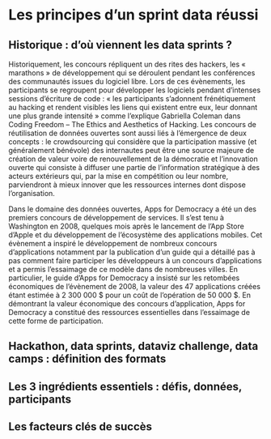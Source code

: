 # Les principes d’un sprint data réussi {#principes}

## Historique : d’où viennent les data sprints ? 

Historiquement, les concours répliquent un des rites des hackers, les « marathons » de développement qui se déroulent pendant les conférences des communautés issues du logiciel libre. Lors de ces évènements, les participants se regroupent pour développer les logiciels pendant d’intenses sessions d’écriture de code : « les participants s’adonnent frénétiquement au hacking et rendent visibles les liens qui existent entre eux, leur donnant une plus grande intensité » comme l’explique Gabriella Coleman dans Coding Freedom – The Ethics and Aesthetics of Hacking. Les concours de réutilisation de données ouvertes sont aussi liés à l’émergence de deux concepts : le crowdsourcing qui considère que la participation massive (et généralement bénévole) des internautes peut être une source majeure de création de valeur voire de renouvellement de la démocratie et l’innovation ouverte qui consiste à diffuser une partie de l’information stratégique à des acteurs extérieurs qui, par la mise en compétition ou leur nombre, parviendront à mieux innover que les ressources internes dont dispose l’organisation. 

Dans le domaine des données ouvertes, Apps for Democracy a été un des premiers concours de développement de services. Il s’est tenu à Washington en 2008, quelques mois après le lancement de l’App Store d’Apple et du développement de l’écosystème des applications mobiles. Cet évènement a inspiré le développement de nombreux concours d’applications notamment par la publication d’un guide qui a détaillé pas à pas comment faire participer les développeurs à un concours d’applications et a permis l’essaimage de ce modèle dans de nombreuses villes. En particulier, le guide d’Apps for Democracy a insisté sur les retombées économiques de l’évènement de 2008, la valeur des 47 applications créées étant estimée à 2 300 000 $ pour un coût de l’opération de 50 000 $. En démontrant la valeur économique des concours d’application, Apps for Democracy a constitué des ressources essentielles dans l’essaimage de cette forme de participation. 


## Hackathon, data sprints, dataviz challenge, data camps : définition des formats

## Les 3 ingrédients essentiels : défis, données, participants

## Les facteurs clés de succès 

